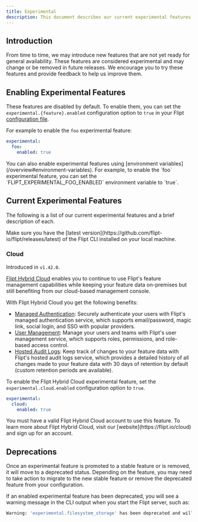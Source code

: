 ```yaml
---
title: Experimental
description: This document describes our current experimental features and how to enable them.
---
```


## Introduction

From time to time, we may introduce new features that are not yet ready for general availability. These features are considered experimental and may change or be removed in future releases. We encourage you to try these features and provide feedback to help us improve them.

## Enabling Experimental Features

These features are disabled by default. To enable them, you can set the `experimental.{feature}.enabled` configuration option to `true` in your Flipt [configuration file](/configuration/overview#configuration-file).

For example to enable the `foo` experimental feature:

```yaml config.yaml
experimental:
  foo:
    enabled: true
```

<Tip>
  You can also enable experimental features using [environment
  variables](/overview#environment-variables). For example, to enable the `foo`
  experimental feature, you can set the `FLIPT_EXPERIMENTAL_FOO_ENABLED`
  environment variable to `true`.
</Tip>

## Current Experimental Features

The following is a list of our current experimental features and a brief description of each.

<Note>
  Make sure you have the [latest
  version](https://github.com/flipt-io/flipt/releases/latest) of the Flipt CLI
  installed on your local machine.
</Note>

### Cloud

Introduced in `v1.42.0`.

[Flipt Hybrid Cloud](cloud/overview) enables you to continue to use Flipt's feature management capabilities while keeping your feature data on-premises but still benefiting from our cloud-based management console.

With Flipt Hybrid Cloud you get the following benefits:

- [Managed Authentication](/cloud/features/authentication): Securely authenticate your users with Flipt's managed authentication service, which supports email/password, magic link, social login, and SSO with popular providers.
- [User Management](/cloud/features/user-management): Manage your users and teams with Flipt's user management service, which supports roles, permissions, and role-based access control.
- [Hosted Audit Logs](/cloud/features/audit-logs): Keep track of changes to your feature data with Flipt's hosted audit logs service, which provides a detailed history of all changes made to your feature data with 30 days of retention by default (custom retention periods are available).

To enable the Flipt Hybrid Cloud experimental feature, set the `experimental.cloud.enabled` configuration option to `true`.

```yaml config.yaml
experimental:
  cloud:
    enabled: true
```

<Note>
  You must have a valid Flipt Hybrid Cloud account to use this feature. To learn
  more about Flipt Hybrid Cloud, visit our [website](https://flipt.io/cloud) and
  sign up for an account.
</Note>

## Deprecations

Once an experimental feature is promoted to a stable feature or is removed, it will move to a deprecated status. Depending on the feature, you may need to take action to migrate to the new stable feature or remove the deprecated feature from your configuration.

If an enabled experimental feature has been deprecated, you will see a warning message in the CLI output when you start the Flipt server, such as:

```bash
Warning: 'experimental.filesystem_storage' has been deprecated and will be removed in a future release.
```
